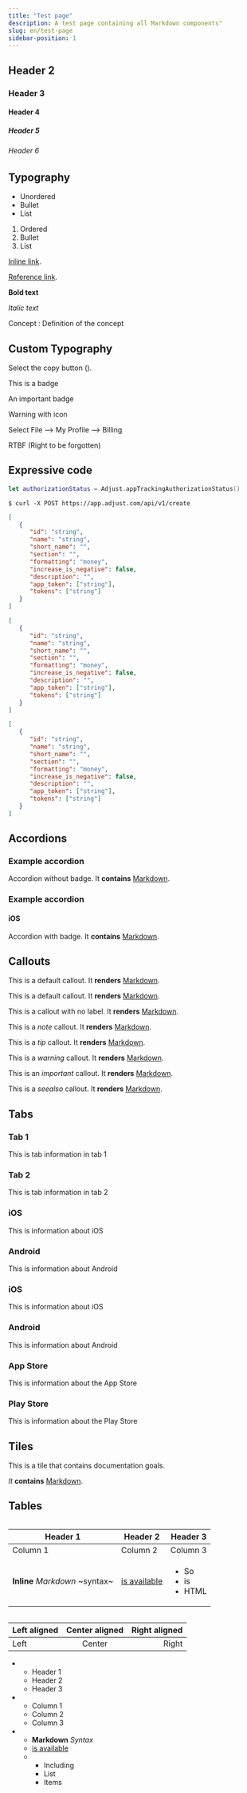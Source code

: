 ```yaml
---
title: "Test page"
description: A test page containing all Markdown components"
slug: en/test-page
sidebar-position: 1
---
```


## Header 2

### Header 3

#### Header 4

##### Header 5

###### Header 6

## Typography

- Unordered
- Bullet
- List

1. Ordered
2. Bullet
3. List

[Inline link](https://adjust.com).

[Reference link].

**Bold text**

_Italic text_

Concept
: Definition of the concept

## Custom Typography

Select the copy button (<Icon name="Copy" />).

<Badge>This is a badge</Badge>

<Badge color="important">An important badge</Badge>

<Badge color="warning" icon="Warning">Warning with icon</Badge>

Select <MenuSelection>File --> My Profile --> Billing</MenuSelection>

<Abbr>RTBF (Right to be forgotten)</Abbr>

## Expressive code

```swift
let authorizationStatus = Adjust.appTrackingAuthorizationStatus()
```

```console title="cURL"
$ curl -X POST https://app.adjust.com/api/v1/create
```

```json {3, 5-8}
[
   {
      "id": "string",
      "name": "string",
      "short_name": "",
      "section": "",
      "formatting": "money",
      "increase_is_negative": false,
      "description": "",
      "app_token": ["string"],
      "tokens": ["string"]
   }
]
```

```json '"short_name"' "false"
[
   {
      "id": "string",
      "name": "string",
      "short_name": "",
      "section": "",
      "formatting": "money",
      "increase_is_negative": false,
      "description": "",
      "app_token": ["string"],
      "tokens": ["string"]
   }
]
```

```json collapse={5-8}
[
   {
      "id": "string",
      "name": "string",
      "short_name": "",
      "section": "",
      "formatting": "money",
      "increase_is_negative": false,
      "description": "",
      "app_token": ["string"],
      "tokens": ["string"]
   }
]
```

## Accordions

<Accordion>

### Example accordion

Accordion without badge. It **contains** [Markdown](https://www.markdownguide.org/).

</Accordion>

<Accordion>

### Example accordion
#### iOS

Accordion with badge. It **contains** [Markdown](https://www.markdownguide.org/).

</Accordion>

## Callouts

<Callout>

This is a default callout. It **renders** [Markdown](https://markdownguide.org/).

</Callout>

<Callout title="Default callout with custom label">

This is a default callout. It **renders** [Markdown](https://markdownguide.org/).

</Callout>

<Callout type="warning">

This is a callout with no label. It **renders** [Markdown](https://markdownguide.org/).

</Callout>

<Callout type="note" title="A note callout">

This is a _note_ callout. It **renders** [Markdown](https://www.markdownguide.org/).

</Callout>

<Callout type="tip" title="A tip callout">

This is a _tip_ callout. It **renders** [Markdown](https://www.markdownguide.org/).

</Callout>

<Callout type="warning" title="A warning callout">

This is a _warning_ callout. It **renders** [Markdown](https://www.markdownguide.org/).

</Callout>

<Callout type="important" title="An important callout">

This is an _important_ callout. It **renders** [Markdown](https://www.markdownguide.org/).

</Callout>

<Callout type="seealso" title="A seealso callout">

This is a _seealso_ callout. It **renders** [Markdown](https://www.markdownguide.org/).

</Callout>

## Tabs

<Tabs>
<Tab>

### Tab 1

This is tab information in tab 1

</Tab>
<Tab>

### Tab 2

This is tab information in tab 2

</Tab>
</Tabs>

<Tabs>
<Tab icon="PlatformIos">

### iOS

This is information about iOS

</Tab>
<Tab icon="PlatformAndroid">

### Android

This is information about Android

</Tab>
</Tabs>

<Tabs>
<Tab icon="PlatformIos" sync="ios">

### iOS

This is information about iOS

</Tab>
<Tab icon="PlatformAndroid" sync="android">

### Android

This is information about Android

</Tab>
</Tabs>

<Tabs>
<Tab icon="PlatformIos" sync="ios">

### App Store

This is information about the App Store

</Tab>
<Tab icon="PlatformGooglePlay" sync="android">

### Play Store

This is information about the Play Store

</Tab>
</Tabs>

## Tiles

<Tile title="Documentation goals" icon="Kpi">

This is a tile that contains documentation goals.

_It_ **contains** [Markdown](https://www.markdownguide.org/).

</Tile>

## Tables

<Table>

| Header 1                       | Header 2                                  | Header 3                                     |
| ------------------------------ | ----------------------------------------- | -------------------------------------------- |
| Column 1                       | Column 2                                  | Column 3                                     |
| **Inline** _Markdown_ ~syntax~ | [is available](https://markdownguide.org) | <ul><li>So</li><li>is</li><li>HTML</li></ul> |

</Table>

<Table>

| Left aligned | Center aligned | Right aligned |
| :----------- | :------------: | ------------: |
| Left         |     Center     |         Right |

</Table>

<Table list>

-  -  Header 1
   -  Header 2
   -  Header 3
-  -  Column 1
   -  Column 2
   -  Column 3
-  -  **Markdown** _Syntax_
   -  [is available](https://markdownguide.org)
   -  -  Including
      -  List
      -  Items

</Table>

<Table height="400">

| Parameter             | Format  | In    | Description                                                                                                                   |
| --------------------- | ------- | ----- | ----------------------------------------------------------------------------------------------------------------------------- |
| `app_tokens`          | String  | Query | A comma-separated list of app tokens.                                                                                         |
| `start_date`          | Date    | Query | The start date of the selected period. `YYYY-MM-DD` format.                                                                   |
| `end_date`            | Date    | Query | The end date of the selected period. `YYYY-MM-DD` format.                                                                     |
| `utc_offset`          | Time    | Query | UTC offset for timezones. `[+-]HH:MM` format.                                                                                 |
| `kpis`                | String  | Query | Comma-separated list of metrics. Comma-separated list of metrics. Use App metrics, Fraud metrics, and Ad spend metrics        |
| `sandbox`             | Boolean | Query | Whether results come from sandbox or production data. Defaults to production (`false`).                                       |
| `countries`           | String  | Query | Comma-separated list of ISO 3166 alpha-2 country names.                                                                       |
| `os_names`            | String  | Query | Comma-separated list of OS names.                                                                                             |
| `device_types`        | String  | Query | Comma-separated list of device types.                                                                                         |
| `grouping`            | String  | Query | Grouping parameters. [See Result grouping](/en/api/kpi-service/grouping) for more information.                                |
| `tracker_filter`      | String  | Query | The tracker tokens of any trackers you want to include in your results. Only metrics relating to these trackers are returned. |
| `human_readable_kpis` | Boolean | Query | Replace metrics with human readable alternatives (for example: "Lifetime Value" instead of `lifetime_value`).                 |

</Table>

<Table resizable>

| Header 1 | Header 2 | Header 3 |
| -------- | -------- | -------- |
| Column 1 | Column 2 | Column 3 |

</Table>

<Table noflex>

| Header 1 | Header 2 | Header 3 |
| -------- | -------- | -------- |
| Column 1 | Column 2 | Column 3 |

</Table>

<Table striped>

| Header 1    | Header 2    | Header 3    |
| ----------- | ----------- | ----------- |
| Row 1 col 1 | Row 1 col 2 | Row 1 col 3 |
| Row 2 col 1 | Row 2 col 2 | Row 2 col 3 |

</Table>

<Table search>

| Column 1  | Column 2                  | Column 3                   |
| --------- | ------------------------- | -------------------------- |
| Apple     | Apples are nice fruit     | You should search for them |
| Pear      | Pears are nice fruit      | You should search for them |
| Grape     | Grapes are nice fruit     | You should search for them |
| Banana    | Bananas are nice fruit    | You should search for them |
| Pineapple | Pineapples are nice fruit | You should search for them |

</Table>

<Table noborder>

| Header 1    | Header 2    | Header 3    |
| ----------- | ----------- | ----------- |
| Row 1 col 1 | Row 1 col 2 | Row 1 col 3 |
| Row 2 col 1 | Row 2 col 2 | Row 2 col 3 |

</Table>

<Table noborder resizable search>

| Column 1  | Column 2                  | Column 3                   |
| --------- | ------------------------- | -------------------------- |
| Apple     | Apples are nice fruit     | You should search for them |
| Pear      | Pears are nice fruit      | You should search for them |
| Grape     | Grapes are nice fruit     | You should search for them |
| Banana    | Bananas are nice fruit    | You should search for them |
| Pineapple | Pineapples are nice fruit | You should search for them |

</Table>

[Reference link]: https://help.adjust.com
